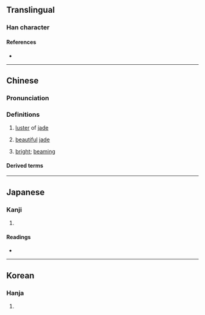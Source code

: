 {{character info}}
==Translingual==

===Han character===
{{Han char|rn=96|rad=玉|as=13|sn=17|four=17194|canj=MGYED|ids=⿰𤣩粲}}

====References====
* {{Han ref|kx=0742.300|dkj=21270|dj=1152.010|hdz=21139.160|uh=74A8|ud=29864|bh=C0F6|bd=49398}}

----

==Chinese==
{{zh-forms}}

===Pronunciation===
{{zh-pron
|m=càn
|m-s=
|dg=
|c=caan3
|c-t=
|g=
|h=pfs=
|j=
|mb=
|md=
|mn=
|mn-t=
|w=
|x=
|mc=y
|oc=y
|cat=a
}}

===Definitions===
{{zh-hanzi}}

# {{zh-hg}} [[luster]] of [[jade]]
# {{zh-hg}} [[beautiful]] [[jade]]
# [[bright]]; [[beaming]]

====Derived terms====
{{zh-der|璀璨|璨璨}}

----

==Japanese==

===Kanji===
{{ja-kanji|grade=|rs=玉13}}

# {{rfdef|ja|sort=玉13}}

====Readings====
* {{ja-readings|on=[[さん]] (san)|kun=|nanori=}}

----

==Korean==

===Hanja===
{{ko-hanja|hangeul=찬|eumhun=|rv=chan|mr=ch'an|y=chan}}

# {{rfdef|ko|sort=玉13}}